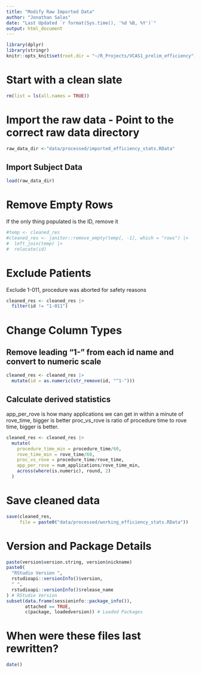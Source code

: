 ```yaml
---
title: "Modify Raw Imported Data"
author: "Jonathan Salas"
date: "Last Updated `r format(Sys.time(), '%d %B, %Y')`"
output: html_document
---
```


```r
library(dplyr)
library(stringr)
knitr::opts_knit$set(root.dir = "~/R_Projects/VCAS1_prelim_efficiency")
```

# Start with a clean slate

```r
rm(list = ls(all.names = TRUE))
```

# Import the raw data - Point to the correct raw data directory

```r
raw_data_dir <-"data/processed/imported_efficiency_stats.RData"
```


## Import Subject Data
```r
load(raw_data_dir)
```

# Remove Empty Rows 

If the only thing populated is the ID, remove it

```r
#temp <- cleaned_res
#cleaned_res <- janitor::remove_empty(temp[, -1], which = "rows") |>
#  left_join(temp) |>
#  relocate(id)
```

# Exclude Patients

Exclude 1-011, procedure was aborted for safety reasons 

```r
cleaned_res <- cleaned_res |>
  filter(id != "1-011")
```

# Change Column Types

## Remove leading "1-" from each id name and convert to numeric scale
```r
cleaned_res <- cleaned_res |>
  mutate(id = as.numeric(str_remove(id, "^1-")))
```

## Calculate derived statistics

app_per_rove is how many applications we can get in within a minute of rove_time, bigger is better
proc_vs_rove is ratio of procedure time to rove time, bigger is better. 

```r
cleaned_res <- cleaned_res |>
  mutate(
    procedure_time_min = procedure_time/60,
    rove_time_min = rove_time/60,
    proc_vs_rove = procedure_time/rove_time,
    app_per_rove = num_applications/rove_time_min,
    across(where(is.numeric), round, 2)
  ) 
```

# Save cleaned data

```r
save(cleaned_res, 
     file = paste0("data/processed/working_efficiency_stats.RData"))
```

# Version and Package Details

```r
paste(version$version.string, version$nickname)
paste0(
  "RStudio Version ",
  rstudioapi::versionInfo()$version,
  " ",
  rstudioapi::versionInfo()$release_name
) # RStudio Version
subset(data.frame(sessioninfo::package_info()),
       attached == TRUE,
       c(package, loadedversion)) # Loaded Packages
```

# When were these files last rewritten?

```r
date()
```